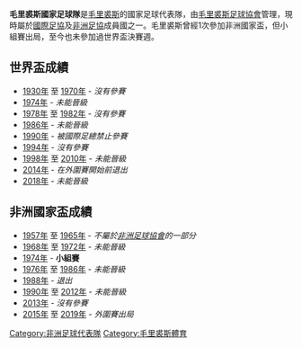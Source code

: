 {{Infobox National football team 
| Name               = 毛里裘斯
| Badge              = Flag of Mauritius.svg
| Nickname           = Club M, Les Dodos
| Association        = [[毛里裘斯足球協會|毛里裘斯足球協會]] 
| Sub-confederation  = [[南非洲足球協會議會|南非洲足球協會議會 (COSAFA)]] (Southern Africa)
| Confederation      = [[非洲足球協會|非洲足球協會]]
| Coach              = {{link-en|阿克巴爾·派特爾|Akbar Patel}}
| Captain            = {{link-en|凱文·布魯|Kevin Bru}}
| Most caps          = {{link-en|吉米·昆達薩米|Jimmy Cundasamy}} (54)
| Top scorer         = {{link-en|安迪·蘇菲|Andy Sophie}} (11)
| Home Stadium       = {{link-en|喬治五世體育場|Stade George V}}
| FIFA Trigramme     = MRI 
| FIFA Rank          = {{FIFA World Rankings|MRI}}
| FIFA max           = 112 
| FIFA max date      = 1992年12月 
| FIFA min           = 203
| FIFA min date      = 2012年11月 
| Elo Rank           = {{World Football Elo Ratings|Mauritius}}
| Elo max            = 46 
| Elo max date       = 1968年11月 
| Elo min            = 187 
| Elo min date       = 2011年8月  
 
| pattern_la1      = _shoulder_stripes_white_stripes
| pattern_b1       = _shoulder_stripes_white_stripes
| pattern_ra1      = _shoulder_stripes_white_stripes
| pattern_sh1      = _adiaswhite
| pattern_so1      = _3_stripes_white
| leftarm1         = E32219
| body1            = E32219
| rightarm1        = E32219
| shorts1          = E32219
| socks1           = E32219
| pattern_la2      = _shoulder_stripes_red_stripes
| pattern_b2       = _shoulder_stripes_red_stripes
| pattern_ra2      = _shoulder_stripes_red_stripes
| pattern_sh2      = _adidaswhite
| pattern_so2      = _color_3_stripes_red
| leftarm2         = FFFFFF
| body2            = FFFFFF
| rightarm2        = FFFFFF
| shorts2          = FFFFFF
| socks2           = FFFFFF

| World cup apps     = 
| World cup first    =  
| World cup best     = 
| Regional name      = [[非洲國家盃|非洲國家盃]] 
| Regional cup apps  = 1次 
| Regional cup first = [[1974年非洲國家盃|1974年]] 
| Regional cup best  = 第一圈，[[1974年非洲國家盃|1974年]]
}}

'''毛里裘斯國家足球隊'''是[[毛里裘斯|毛里裘斯]]的國家足球代表隊，由[[毛里裘斯足球協會|毛里裘斯足球協會]]管理，現時屬於[[國際足協|國際足協]]及[[非洲足協|非洲足協]]成員國之一。毛里裘斯曾經1次參加非洲國家盃，但小組賽出局，至今也未參加過世界盃決賽週。

== 世界盃成績 ==
* [[1930年世界盃足球賽|1930年]] 至 [[1970年世界盃足球賽|1970年]] - ''沒有參賽''
* [[1974年世界盃足球賽|1974年]] - ''未能晉級''
* [[1978年世界盃足球賽|1978年]] 至 [[1982年世界盃足球賽|1982年]] - ''沒有參賽''
* [[1986年世界盃足球賽|1986年]] - ''未能晉級''
* [[1990年世界盃足球賽|1990年]] - ''被國際足總禁止參賽''
* [[1994年世界盃足球賽|1994年]] - ''沒有參賽''
* [[1998年世界盃足球賽|1998年]] 至 [[2010年世界盃足球賽|2010年]] - ''未能晉級''
* [[2014年世界盃足球賽|2014年]] - ''在外圍賽開始前退出''
* [[2018年世界盃足球賽|2018年]] - ''未能晉級''

== 非洲國家盃成績 ==
* [[1957年非洲國家盃|1957年]] 至 [[1965年非洲國家盃|1965年]] - ''不屬於[[非洲足球協會|非洲足球協會]]的一部分''
* [[1968年非洲國家盃|1968年]] 至 [[1972年非洲國家盃|1972年]] - ''未能晉級''
* [[1974年非洲國家盃|1974年]] - '''小組賽'''
* [[1976年非洲國家盃|1976年]] 至 [[1986年非洲國家盃|1986年]] - ''未能晉級''
* [[1988年非洲國家盃|1988年]] - ''退出''
* [[1990年非洲國家盃|1990年]] 至 [[2012年非洲國家盃|2012年]] - ''未能晉級''
* [[2013年非洲國家盃|2013年]] - ''沒有參賽''
* [[2015年非洲國家盃|2015年]] 至 [[2019年非洲國家盃|2019年]] - ''外圍賽出局''


{{CAF teams}}
{{國際足球}}

[[Category:非洲足球代表隊|Category:非洲足球代表隊]]
[[Category:毛里裘斯體育|Category:毛里裘斯體育]]